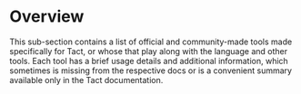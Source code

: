 # Overview


This sub-section contains a list of official and community-made tools made specifically for Tact, or whose that play along with the language and other tools. Each tool has a brief usage details and additional information, which sometimes is missing from the respective docs or is a convenient summary available only in the Tact documentation.

<Cards>
  <Cards.Card
    arrow
    title="Typescript"
    href="/ecosystem/tools/typescript"
  />
  <Cards.Card
    arrow
    title="VS Code Extension"
    href="/ecosystem/tools/vscode"
  />
  <Cards.Card
    arrow
    title="Jetbrains IDEs Plugin"
    href="/ecosystem/tools/jetbrains"
  />
</Cards>
